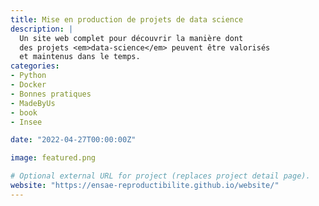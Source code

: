 ```yaml
---
title: Mise en production de projets de data science
description: |
  Un site web complet pour découvrir la manière dont
  des projets <em>data-science</em> peuvent être valorisés
  et maintenus dans le temps.
categories:
- Python
- Docker
- Bonnes pratiques
- MadeByUs
- book
- Insee

date: "2022-04-27T00:00:00Z"

image: featured.png

# Optional external URL for project (replaces project detail page).
website: "https://ensae-reproductibilite.github.io/website/"
---
```


